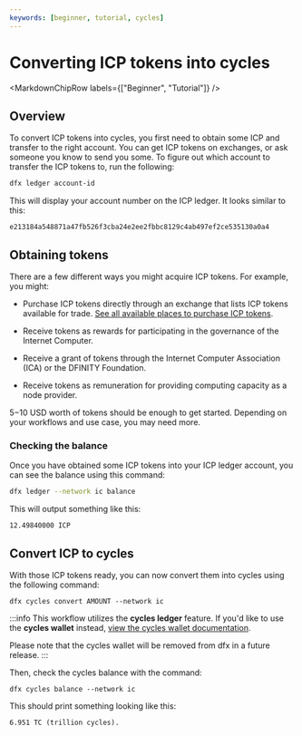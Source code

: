 ```yaml
---
keywords: [beginner, tutorial, cycles]
---
```




# Converting ICP tokens into cycles

<MarkdownChipRow labels={["Beginner", "Tutorial"]} />


## Overview
To convert ICP tokens into <GlossaryTooltip>cycles</GlossaryTooltip>, you first need to obtain some ICP and transfer to the right account. You can get ICP tokens on exchanges, or ask someone you know to send you some. To figure out which account to transfer the ICP tokens to, run the following:

``` bash
dfx ledger account-id
```

This will display your account number on the ICP <GlossaryTooltip>ledger</GlossaryTooltip>. It looks similar to this:

```
e213184a548871a47fb526f3cba24e2ee2fbbc8129c4ab497ef2ce535130a0a4
```

## Obtaining tokens

There are a few different ways you might acquire ICP tokens. For example, you might:

- Purchase ICP tokens directly through an exchange that lists ICP tokens available for trade. [See all available places to purchase ICP tokens](https://coinmarketcap.com/currencies/internet-computer/markets/).

- Receive tokens as rewards for participating in the governance of the Internet Computer.

- Receive a grant of tokens through the Internet Computer Association (ICA) or the DFINITY Foundation.

- Receive tokens as remuneration for providing computing capacity as a node provider.

$5-$10 USD worth of tokens should be enough to get started. Depending on your workflows and use case, you may need more.

### Checking the balance

Once you have obtained some ICP tokens into your ICP ledger account, you can see the balance using this command:

``` bash
dfx ledger --network ic balance
```

This will output something like this:

```
12.49840000 ICP
```

## Convert ICP to cycles

With those ICP tokens ready, you can now convert them into cycles using the following command:

```
dfx cycles convert AMOUNT --network ic
```

:::info
This workflow utilizes the **cycles ledger** feature. If you'd like to use the **cycles wallet** instead, [view the cycles wallet documentation](/docs/current/developer-docs/defi/cycles/cycles-wallet).

Please note that the cycles wallet will be removed from dfx in a future release.
:::

Then, check the cycles balance with the command:

```
dfx cycles balance --network ic
```

This should print something looking like this:

```
6.951 TC (trillion cycles).
```
